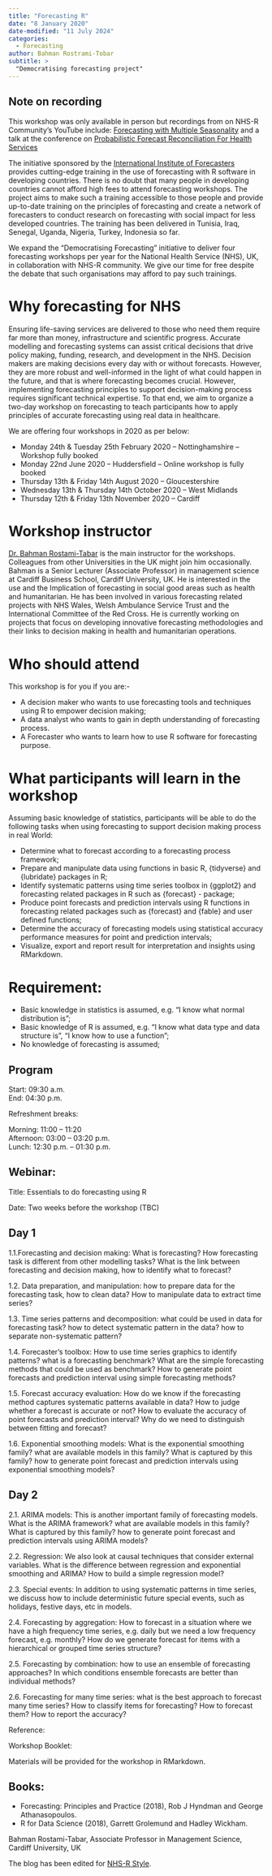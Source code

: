 ```yaml
---
title: "Forecasting R"
date: "8 January 2020"
date-modified: "11 July 2024"
categories:
  - Forecasting
author: Bahman Rostrami-Tobar
subtitle: >
  "Democratising forecasting project"
---
```


:::{.callout-note collapse=false appearance='default' icon=true}
## Note on recording
This workshop was only available in person but recordings from on NHS-R Community's YouTube include: 
[Forecasting with Multiple Seasonality](https://youtu.be/FKSk6WV-fLo?si=zvioS6LvBy_nhtVs) and a talk at the conference on [Probabilistic Forecast Reconciliation For Health Services](https://www.youtube.com/watch?v=q-JZxrDC0ck&t=12484s)
:::

The initiative sponsored by the [International Institute of Forecasters](https://forecasters.org/) provides cutting-edge training in the use of forecasting with R software in developing countries. There is no doubt that many people in developing countries cannot afford high fees to attend forecasting workshops. The project aims to make such a training accessible to those people and provide up-to-date training on the principles of forecasting and create a network of forecasters to conduct research on forecasting with social impact for less developed countries. The training has been delivered in Tunisia, Iraq, Senegal, Uganda, Nigeria, Turkey, Indonesia so far.

We expand the “Democratising Forecasting” initiative to deliver four forecasting workshops per year for the National Health Service (NHS), UK, in collaboration with NHS-R community. We give our time for free despite the debate that such organisations may afford to pay such trainings.

# Why forecasting for NHS

Ensuring life-saving services are delivered to those who need them require far more than money, infrastructure and scientific progress. Accurate modelling and forecasting systems can assist critical decisions that drive policy making, funding, research, and development in the NHS. Decision makers are making decisions every day with or without forecasts. However, they are more robust and well-informed in the light of what could happen in the future, and that is where forecasting becomes crucial. However, implementing forecasting principles to support decision-making process requires significant technical expertise. To that end, we aim to organize a two-day workshop on forecasting to teach participants how to apply principles of accurate forecasting using real data in healthcare.

We are offering four workshops in 2020 as per below:

- Monday 24th & Tuesday 25th February 2020 – Nottinghamshire – Workshop fully booked
- Monday 22nd June 2020 – Huddersfield – Online workshop is fully booked
- Thursday 13th & Friday 14th August 2020 – Gloucestershire
- Wednesday 13th & Thursday 14th October 2020 – West Midlands
- Thursday 12th & Friday 13th November 2020 – Cardiff

# Workshop instructor

[Dr. Bahman Rostami-Tabar](https://www.bahmanrt.com/) is the main instructor for the workshops. Colleagues from other Universities in the UK might join him occasionally. Bahman is a Senior Lecturer (Associate Professor) in management science at Cardiff Business School, Cardiff University, UK. He is interested in the use and the Implication of forecasting in social good areas such as health and humanitarian. He has been involved in various forecasting related projects with NHS Wales, Welsh Ambulance Service Trust and the International Committee of the Red Cross. He is currently working on projects that focus on developing innovative forecasting methodologies and their links to decision making in health and humanitarian operations.

# Who should attend

This workshop is for you if you are:-

- A decision maker who wants to use forecasting tools and techniques using R to empower decision making;
- A data analyst who wants to gain in depth understanding of forecasting process.
- A Forecaster who wants to learn how to use R software for forecasting purpose.

# What participants will learn in the workshop

Assuming basic knowledge of statistics, participants will be able to do the following tasks when using forecasting to support decision making process in real World:

- Determine what to forecast according to a forecasting process framework;
- Prepare and manipulate data using functions in basic R, {tidyverse} and {lubridate} packages in R;
- Identify systematic patterns using time series toolbox in {ggplot2} and forecasting related packages in R such as {forecast} - package;
- Produce point forecasts and prediction intervals using R functions in forecasting related packages such as {forecast} and {fable} and user defined functions;
- Determine the accuracy of forecasting models using statistical accuracy performance measures for point and prediction intervals;
- Visualize, export and report result for interpretation and insights using RMarkdown.

# Requirement:

- Basic knowledge in statistics is assumed, e.g. “I know what normal distribution is”;
- Basic knowledge of R is assumed, e.g. “I know what data type and data structure is”, “I know how to use a function”;
- No knowledge of forecasting is assumed;

## Program

Start: 09:30 a.m.  
End: 04:30 p.m.

Refreshment breaks:

Morning: 11:00 – 11:20  
Afternoon: 03:00 – 03:20 p.m.  
Lunch: 12:30 p.m. – 01:30 p.m.

## Webinar:

Title: Essentials to do forecasting using R

Date: Two weeks before the workshop (TBC)

## Day 1

1.1.Forecasting and decision making: What is forecasting? How forecasting task is different from other modelling tasks? What is the link between forecasting and decision making, how to identify what to forecast?

1.2. Data preparation, and manipulation: how to prepare data for the forecasting task, how to clean data? How to manipulate data to extract time series?

1.3. Time series patterns and decomposition: what could be used in data for forecasting task? how to detect systematic pattern in the data? how to separate non-systematic pattern?

1.4. Forecaster’s toolbox: How to use time series graphics to identify patterns?  what is a forecasting benchmark? What are the simple forecasting methods that could be used as benchmark? How to generate point forecasts and prediction interval using simple forecasting methods?

1.5. Forecast accuracy evaluation: How do we know if the forecasting method captures systematic patterns available in data? How to judge whether a forecast is accurate or not? How to evaluate the accuracy of point forecasts and prediction interval? Why do we need to distinguish between fitting and forecast?

1.6. Exponential smoothing models: What is the exponential smoothing family? what are available models in this family? What is captured by this family? how to generate point forecast and prediction intervals using exponential smoothing models?

## Day 2

2.1. ARIMA models: This is another important family of forecasting models. What is the ARIMA framework? what are available models in this family? What is captured by this family? how to generate point forecast and prediction intervals using ARIMA models? 

2.2. Regression: We also look at causal techniques that consider external variables. What is the difference between regression and exponential smoothing and ARIMA? How to build a simple regression model?

2.3. Special events: In addition to using systematic patterns in time series, we discuss how to include deterministic future special events, such as holidays, festive days, etc in models.

2.4. Forecasting by aggregation:  How to forecast in a situation where we have a high frequency time series, e.g. daily but we need a low frequency forecast, e.g. monthly?  How do we generate forecast for items with a hierarchical or grouped time series structure?

2.5. Forecasting by combination:  how to use an ensemble of forecasting approaches? In which conditions ensemble forecasts are better than individual methods?

2.6. Forecasting for many time series: what is the best approach to forecast many time series? How to classify items for forecasting? How to forecast them? How to report the accuracy?  

Reference:

Workshop Booklet:

Materials will be provided for the workshop in RMarkdown.

## Books:

- Forecasting: Principles and Practice (2018), Rob J Hyndman and George Athanasopoulos.
- R for Data Science (2018), Garrett Grolemund and Hadley Wickham.

Bahman Rostami-Tabar, Associate Professor in Management Science, Cardiff University, UK

The blog has been edited for [NHS-R Style](https://nhsrway.nhsrcommunity.com/style-guides.html#referencing-r-packages-and-functions-in-text).